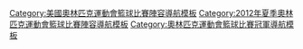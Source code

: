 {{National basketball squad  
 | name      = 2012年夏季奧運會美國男子籃球陣容
 | state = {{{state|autocollapse}}}
 | bg        = #002868
 | fg        = white
 | country   = 美國
 | team link = 美國國家男子籃球隊
 | comp link = 2012年夏季奧林匹克運動會男子籃球比賽
 | comp      = 2012年夏季奧林匹克運動會－金牌
 | p4        = [[泰森·錢德勒|錢德勒]] 
 | p5        = [[凱文·杜蘭特|杜蘭特]] 
 | p6        = [[勒布朗·詹姆斯|詹姆斯]]
 | p7        = [[拉塞尔·威斯布鲁克|威斯布鲁克]]
 | p8        = [[德隆·威廉姆斯|威廉姆斯]] 
 | p9        = [[安德烈·伊格达拉|伊格达拉]] 
 | p10       = [[科比·布莱恩特|布萊恩特]] 
 | p11       = [[凯文·乐福|乐福]]
 | p12       = [[詹姆斯·哈登|哈登]]
 | p13       = [[克里斯·保羅|保羅]]
 | p14       = [[安東尼·戴維斯 (籃球員)|戴維斯]]
 | p15       = [[卡梅隆·安东尼|安東尼]]
 | coach     = [[迈克·沙舍夫斯基|沙舍夫斯基]] 
}}<noinclude>
{{collapsible option}}
[[Category:美國奧林匹克運動會籃球比賽陣容導航模板]]
[[Category:2012年夏季奧林匹克運動會籃球比賽陣容導航模板]]
[[Category:奧林匹克運動會籃球比賽冠軍導航模板‎]]
</noinclude>